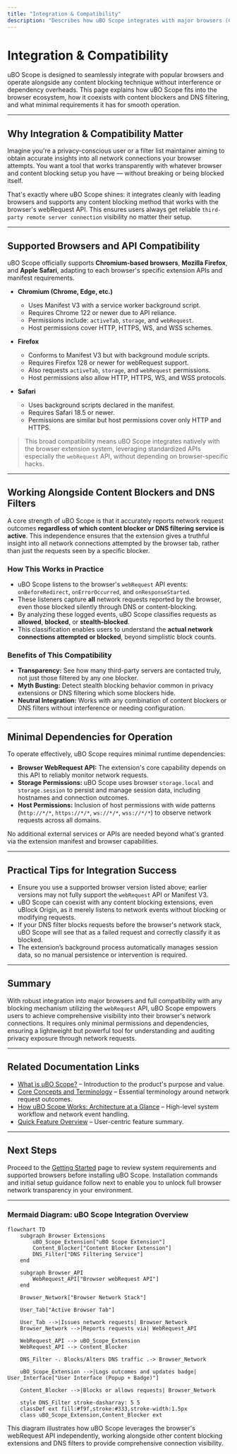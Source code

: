 ```yaml
---
title: "Integration & Compatibility"
description: "Describes how uBO Scope integrates with major browsers (Chromium, Firefox, Safari) and their APIs, how it works alongside any content blocking extension or DNS filtering, and the minimal dependencies required for operation—ensuring that users know what’s needed for full functionality."
---
```


# Integration & Compatibility

uBO Scope is designed to seamlessly integrate with popular browsers and operate alongside any content blocking technique without interference or dependency overheads. This page explains how uBO Scope fits into the browser ecosystem, how it coexists with content blockers and DNS filtering, and what minimal requirements it has for smooth operation.

---

## Why Integration & Compatibility Matter

Imagine you're a privacy-conscious user or a filter list maintainer aiming to obtain accurate insights into all network connections your browser attempts. You want a tool that works transparently with whatever browser and content blocking setup you have — without breaking or being blocked itself.

That's exactly where uBO Scope shines: it integrates cleanly with leading browsers and supports any content blocking method that works with the browser's webRequest API. This ensures users always get reliable `third-party remote server connection` visibility no matter their setup.

---

## Supported Browsers and API Compatibility

uBO Scope officially supports **Chromium-based browsers**, **Mozilla Firefox**, and **Apple Safari**, adapting to each browser's specific extension APIs and manifest requirements.

- **Chromium (Chrome, Edge, etc.)**
  - Uses Manifest V3 with a service worker background script.
  - Requires Chrome 122 or newer due to API reliance.
  - Permissions include: `activeTab`, `storage`, and `webRequest`.
  - Host permissions cover HTTP, HTTPS, WS, and WSS schemes.

- **Firefox**
  - Conforms to Manifest V3 but with background module scripts.
  - Requires Firefox 128 or newer for webRequest support.
  - Also requests `activeTab`, `storage`, and `webRequest` permissions.
  - Host permissions also allow HTTP, HTTPS, WS, and WSS protocols.

- **Safari**
  - Uses background scripts declared in the manifest.
  - Requires Safari 18.5 or newer.
  - Permissions are similar but host permissions cover only HTTP and HTTPS.

> This broad compatibility means uBO Scope integrates natively with the browser extension system, leveraging standardized APIs especially the `webRequest` API, without depending on browser-specific hacks.

---

## Working Alongside Content Blockers and DNS Filters

A core strength of uBO Scope is that it accurately reports network request outcomes **regardless of which content blocker or DNS filtering service is active**. This independence ensures that the extension gives a truthful insight into all network connections attempted by the browser tab, rather than just the requests seen by a specific blocker.

### How This Works in Practice

- uBO Scope listens to the browser's `webRequest` API events: `onBeforeRedirect`, `onErrorOccurred`, and `onResponseStarted`.
- These listeners capture **all** network requests reported by the browser, even those blocked silently through DNS or content-blocking.
- By analyzing these logged events, uBO Scope classifies requests as **allowed**, **blocked**, or **stealth-blocked**.
- This classification enables users to understand the **actual network connections attempted or blocked**, beyond simplistic block counts.

### Benefits of This Compatibility

- **Transparency:** See how many third-party servers are contacted truly, not just those filtered by any one blocker.
- **Myth Busting:** Detect stealth blocking behavior common in privacy extensions or DNS filtering which some blockers hide.
- **Neutral Integration:** Works with any combination of content blockers or DNS filters without interference or needing configuration.

---

## Minimal Dependencies for Operation

To operate effectively, uBO Scope requires minimal runtime dependencies:

- **Browser WebRequest API:** The extension's core capability depends on this API to reliably monitor network requests.
- **Storage Permissions:** uBO Scope uses browser `storage.local` and `storage.session` to persist and manage session data, including hostnames and connection outcomes.
- **Host Permissions:** Inclusion of host permissions with wide patterns (`http://*/*`, `https://*/*`, `ws://*/*`, `wss://*/*`) to observe network requests across all domains.

No additional external services or APIs are needed beyond what's granted via the extension manifest and browser capabilities.

---

## Practical Tips for Integration Success

- Ensure you use a supported browser version listed above; earlier versions may not fully support the `webRequest` API or Manifest V3.
- uBO Scope can coexist with any content blocking extensions, even uBlock Origin, as it merely listens to network events without blocking or modifying requests.
- If your DNS filter blocks requests before the browser's network stack, uBO Scope will see that as a failed request and correctly classify it as blocked.
- The extension’s background process automatically manages session data, so no manual persistence or intervention is required.

---

## Summary

With robust integration into major browsers and full compatibility with any blocking mechanism utilizing the `webRequest` API, uBO Scope empowers users to achieve comprehensive visibility into their browser's network connections. It requires only minimal permissions and dependencies, ensuring a lightweight but powerful tool for understanding and auditing privacy exposure through network requests.

---

## Related Documentation Links

- [What is uBO Scope?](../introductory-concepts/about-ubo-scope) – Introduction to the product's purpose and value.
- [Core Concepts and Terminology](../introductory-concepts/core-terminology) – Essential terminology around network request outcomes.
- [How uBO Scope Works: Architecture at a Glance](./system-architecture) – High-level system workflow and network event handling.
- [Quick Feature Overview](./quick-feature-tour) – User-centric feature summary.

---

## Next Steps

Proceed to the [Getting Started](/getting-started/setup/prerequisites) page to review system requirements and supported browsers before installing uBO Scope. Installation commands and initial setup guidance follow next to enable you to unlock full browser network transparency in your environment.



---

### Mermaid Diagram: uBO Scope Integration Overview

```mermaid
flowchart TD
    subgraph Browser Extensions
        uBO_Scope_Extension["uBO Scope Extension"]
        Content_Blocker["Content Blocker Extension"]
        DNS_Filter["DNS Filtering Service"]
    end

    subgraph Browser_API
        WebRequest_API["Browser webRequest API"]
    end

    Browser_Network["Browser Network Stack"]

    User_Tab["Active Browser Tab"]

    User_Tab -->|Issues network requests| Browser_Network
    Browser_Network -->|Reports requests via| WebRequest_API

    WebRequest_API --> uBO_Scope_Extension
    WebRequest_API --> Content_Blocker

    DNS_Filter -. Blocks/Alters DNS traffic .-> Browser_Network

    uBO_Scope_Extension -->|Logs outcomes and updates badge| User_Interface["User Interface (Popup + Badge)"]

    Content_Blocker -->|Blocks or allows requests| Browser_Network

    style DNS_Filter stroke-dasharray: 5 5
    classDef ext fill:#f9f,stroke:#333,stroke-width:1.5px
    class uBO_Scope_Extension,Content_Blocker ext

```

This diagram illustrates how uBO Scope leverages the browser's webRequest API independently, working alongside other content blocking extensions and DNS filters to provide comprehensive connection visibility.
